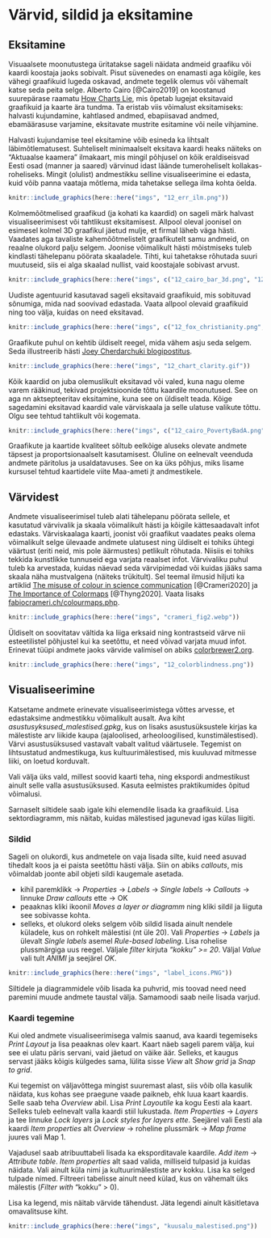 # Värvid, sildid ja eksitamine {#varvid}

## Eksitamine

Visuaalsete moonutustega üritatakse sageli näidata andmeid graafiku või kaardi koostaja jaoks sobivalt. Pisut süvenedes on enamasti aga kõigile, kes vähegi graafikuid lugeda oskavad, andmete tegelik olemus või vähemalt katse seda peita selge. Alberto Cairo [@Cairo2019] on koostanud suurepärase raamatu [How Charts Lie](http://albertocairo.com/), mis õpetab lugejat eksitavaid graafikuid ja kaarte ära tundma. Ta eristab viis võimalust eksitamiseks: halvasti kujundamine, kahtlased andmed, ebapiisavad andmed, ebamäärasuse varjamine, eksitavate mustrite esitamine või neile vihjamine.

Halvasti kujundamise teel eksitamine võib esineda ka lihtsalt läbimõtlematusest. Suhteliselt minimaalselt eksitava kaardi heaks näiteks on "Aktuaalse kaamera" ilmakaart, mis mingil põhjusel on kõik eraldiseisvad Eesti osad (manner ja saared) värvinud idast läände tumeroheliselt kollakas-roheliseks. Mingit (olulist) andmestikku selline visualiseerimine ei edasta, kuid võib panna vaataja mõtlema, mida tahetakse sellega ilma kohta öelda. 

```r
knitr::include_graphics(here::here("imgs", "12_err_ilm.png"))
```

Kolmemõõtmelised graafikud (ja kohati ka kaardid) on sageli märk halvast visualiseerimisest või tahtlikust eksitamisest. Allpool oleval joonisel on esimesel kolmel 3D graafikul jäetud mulje, et firmal läheb väga hästi. Vaadates aga tavaliste kahemõõtmelistelt graafikutelt samu andmeid, on reaalne olukord palju selgem. Joonise võimalikult hästi mõistmiseks tuleb kindlasti tähelepanu pöörata skaaladele. Tihti, kui tahetakse rõhutada suuri muutuseid, siis ei alga skaalad nullist, vaid koostajale sobivast arvust.  

```r
knitr::include_graphics(here::here("imgs", c("12_cairo_bar_3d.png", "12_cairo_pie_3d.png", "12_cairo_line_3d.png", "12_cairo_good_graphs.png")))
```

Uudiste agentuurid kasutavad sageli eksitavaid graafikuid, mis sobituvad sõnumiga, mida nad soovivad edastada. Vaata allpool olevaid graafikuid ning too välja, kuidas on need eksitavad.

```r
knitr::include_graphics(here::here("imgs", c("12_fox_christianity.png", "12_nbc_zika.jfif")))
```

Graafikute puhul on kehtib üldiselt reegel, mida vähem asju seda selgem. Seda illustreerib hästi [Joey Cherdarchuki blogipostitus](https://www.darkhorseanalytics.com/blog/data-looks-better-naked).

```r
knitr::include_graphics(here::here("imgs", "12_chart_clarity.gif"))
```

Kõik kaardid on juba olemuslikult eksitavad või valed, kuna nagu oleme varem rääkinud, tekivad projektsioonide tõttu kaardile moonutused. See on aga nn aktsepteeritav eksitamine, kuna see on üldiselt teada. Kõige sagedamini eksitavad kaardid vale värviskaala ja selle ulatuse valikute tõttu. Olgu see tehtud tahtlikult või kogemata. 

```r
knitr::include_graphics(here::here("imgs", c("12_cairo_PovertyBadA.png", "12_cairo_PovertyBadB.png", "12_cairo_PovertyGood.png")))
```

Graafikute ja kaartide kvaliteet sõltub eelkõige aluseks olevate andmete täpsest ja proportsionaalselt kasutamisest. Oluline on eelnevalt veenduda andmete päritolus ja usaldatavuses. See on ka üks põhjus, miks lisame kursusel tehtud kaartidele viite Maa-ameti jt andmestikele. 






## Värvidest

Andmete visualiseerimisel tuleb alati tähelepanu pöörata sellele, et kasutatud värvivalik ja skaala võimalikult hästi ja kõigile kättesaadavalt infot edastaks. Värviskaalaga kaarti, joonist või graafikut vaadates peaks olema võimalikult selge ülevaade andmete ulatusest ning üldiselt ei tohiks ühtegi väärtust (eriti neid, mis pole äärmustes) petlikult rõhutada. Niisiis ei tohiks tekkida kunstlikke tunnuseid ega varjata reaalset infot. Värvivaliku puhul tuleb ka arvestada, kuidas näevad seda värvipimedad või kuidas jääks sama skaala näha mustvalgena (näiteks trükitult). Sel teemal ilmusid hiljuti ka artiklid [The misuse of colour in science communication](https://www.nature.com/articles/s41467-020-19160-7) [@Crameri2020] ja [The Importance of Colormaps](https://ieeexplore.ieee.org/document/9167329) [@Thyng2020]. Vaata lisaks [fabiocrameri.ch/colourmaps.php](http://www.fabiocrameri.ch/colourmaps.php). 


```r
knitr::include_graphics(here::here("imgs", "crameri_fig2.webp"))
```

Üldiselt on soovitatav vältida ka liiga erksaid ning kontrastseid värve nii esteetilistel põhjustel kui ka seetõttu, et need võivad varjata muud infot. Erinevat tüüpi andmete jaoks värvide valimisel on abiks [colorbrewer2.org](https://colorbrewer2.org/).

```r
knitr::include_graphics(here::here("imgs", "12_colorblindness.png"))
```

## Visualiseerimine

Katsetame andmete erinevate visualiseerimistega võttes arvesse, et edastaksime andmestikku võimalikult ausalt. Ava kiht *asustusyksused_malestised.gpkg*, kus on lisaks asustusüksustele kirjas ka mälestiste arv liikide kaupa (ajaloolised, arheoloogilised, kunstimälestised). Värvi asustusüksused vastavalt vabalt valitud väärtusele. Tegemist on lihtsustatud andmestikuga, kus kultuurimälestised, mis kuuluvad mitmesse liiki, on loetud korduvalt.

Vali välja üks vald, millest soovid kaarti teha, ning ekspordi andmestikust ainult selle valla asustusüksused. Kasuta eelmistes praktikumides õpitud võimalusi. 

<!-- Üldine ülesanne: mingi maakonna piires asustusüksuse kaupa teatud tüüpi mälestised. Kasutada mingi visualiseerimist. Nt burst.
 -  
 -->

Sarnaselt siltidele saab igale kihi elemendile lisada ka graafikuid. Lisa sektordiagramm, mis näitab, kuidas mälestised jagunevad igas külas liigiti. 

<!-- Rasteri histogrammid -->

<!-- graafikud kaardile -->

<!-- ## Heatmap kõigist mälestistest -->

<!-- Eesti ala või maakonna välja lõikamine.  -->

### Sildid

Sageli on olukordi, kus andmetele on vaja lisada silte, kuid need asuvad tihedalt koos ja ei paista seetõttu hästi välja. Siin on abiks *callouts*, mis võimaldab joonte abil objeti sildi kaugemale asetada. 

- kihil paremklikk -> *Properties* -> *Labels* -> *Single labels* -> *Callouts* -> linnuke *Draw callouts* ette -> OK
- peaaknas kliki ikoonil *Moves a layer or diagramm* ning kliki sildil ja liiguta see sobivasse kohta.
- selleks, et olukord oleks selgem võib sildid lisada ainult nendele küladele, kus on rohkelt mälestisi (nt üle 20). Vali *Properties* -> *Labels* ja ülevalt *Single labels* asemel *Rule-based labeling*. Lisa rohelise plussmärgiga uus reegel. Väljale *filter* kirjuta *"kokku" >= 20*. Väljal *Value* vali tult *ANIMI* ja seejärel *OK*.

```r
knitr::include_graphics(here::here("imgs", "label_icons.PNG"))
```

Siltidele ja diagrammidele võib lisada ka puhvrid, mis toovad need need paremini muude andmete taustal välja. Samamoodi saab neile lisada varjud.



<!-- Idee: diagrammid nt muuseumide külastatavuse kohta vms -->

### Kaardi tegemine

Kui oled andmete visualiseerimisega valmis saanud, ava kaardi tegemiseks *Print Layout* ja lisa peaaknas olev kaart. Kaart näeb sageli parem välja, kui see ei ulatu päris servani, vaid jäetud on väike äär. Selleks, et kaugus servast jääks kõigis külgedes sama, lülita sisse *View* alt *Show grid* ja *Snap to grid*. 

Kui tegemist on väljavõttega mingist suuremast alast, siis võib olla kasulik näidata, kus kohas see praegune vaade paikneb, ehk luua kaart kaardis. Selle saab teha *Overview* abil. Lisa *Print Layoutile* ka kogu Eesti ala kaart. Selleks tuleb eelnevalt valla kaardi stiil lukustada. *Item Properties* -> *Layers* ja tee linnuke *Lock layers* ja *Lock styles for layers ette*. Seejärel vali Eesti ala kaardi *Item properties* alt *Overview* -> roheline plussmärk -> *Map frame* juures vali Map 1.

<!-- Kaardi servadesse saab lisada koordinaatruudustiku, mis võib lihtsustada esitatud objektide koordinaatide mõistmist.  -->

Vajadusel saab atribuuttabeli lisada ka eksporditavale kaardile. *Add item* -> *Attribute table*. *Item properties* alt saad valida, milliseid tulpasid ja kuidas näidata. Vali ainult küla nimi ja kultuurimälestiste arv kokku. Lisa ka selged tulpade nimed. Filtreeri tabelisse ainult need külad, kus on vähemalt üks mälestis (*Filter with* "kokku" > 0).

Lisa ka legend, mis näitab värvide tähendust. Jäta legendi ainult käsitletava omavalitsuse kiht. 


```r
knitr::include_graphics(here::here("imgs", "kuusalu_malestised.png"))
```

